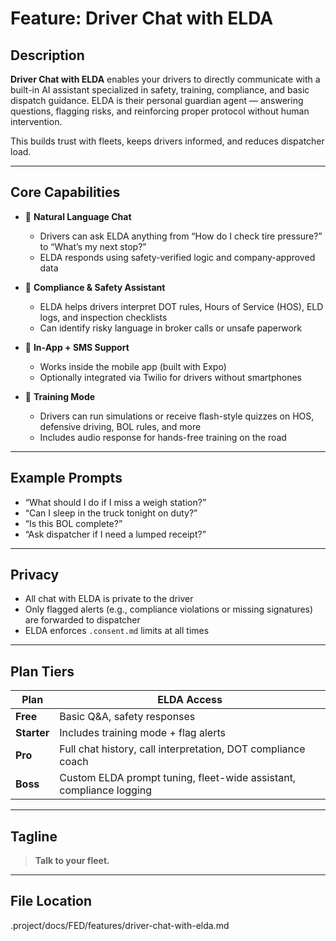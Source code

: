 # Feature: Driver Chat with ELDA

## Description

**Driver Chat with ELDA** enables your drivers to directly communicate with a built-in AI assistant specialized in safety, training, compliance, and basic dispatch guidance. ELDA is their personal guardian agent — answering questions, flagging risks, and reinforcing proper protocol without human intervention.

This builds trust with fleets, keeps drivers informed, and reduces dispatcher load.

---

## Core Capabilities

- 💬 **Natural Language Chat**
  - Drivers can ask ELDA anything from “How do I check tire pressure?” to “What’s my next stop?”
  - ELDA responds using safety-verified logic and company-approved data

- 🚦 **Compliance & Safety Assistant**
  - ELDA helps drivers interpret DOT rules, Hours of Service (HOS), ELD logs, and inspection checklists
  - Can identify risky language in broker calls or unsafe paperwork

- 📲 **In-App + SMS Support**
  - Works inside the mobile app (built with Expo)
  - Optionally integrated via Twilio for drivers without smartphones

- 🧠 **Training Mode**
  - Drivers can run simulations or receive flash-style quizzes on HOS, defensive driving, BOL rules, and more
  - Includes audio response for hands-free training on the road

---

## Example Prompts

- “What should I do if I miss a weigh station?”
- “Can I sleep in the truck tonight on duty?”
- “Is this BOL complete?”
- “Ask dispatcher if I need a lumped receipt?”

---

## Privacy

- All chat with ELDA is private to the driver
- Only flagged alerts (e.g., compliance violations or missing signatures) are forwarded to dispatcher
- ELDA enforces `.consent.md` limits at all times

---

## Plan Tiers

| Plan | ELDA Access |
|------|-------------|
| **Free** | Basic Q&A, safety responses |
| **Starter** | Includes training mode + flag alerts |
| **Pro** | Full chat history, call interpretation, DOT compliance coach |
| **Boss** | Custom ELDA prompt tuning, fleet-wide assistant, compliance logging |

---

## Tagline

> **Talk to your fleet.**

---

## File Location
.project/docs/FED/features/driver-chat-with-elda.md